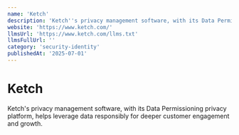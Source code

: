 ```yaml
---
name: 'Ketch'
description: 'Ketch''s privacy management software, with its Data Permissioning privacy platform, helps leverage data responsibly for deeper customer engagement and growth.'
website: 'https://www.ketch.com/'
llmsUrl: 'https://www.ketch.com/llms.txt'
llmsFullUrl: ''
category: 'security-identity'
publishedAt: '2025-07-01'
---
```


# Ketch

Ketch's privacy management software, with its Data Permissioning privacy platform, helps leverage data responsibly for deeper customer engagement and growth.

